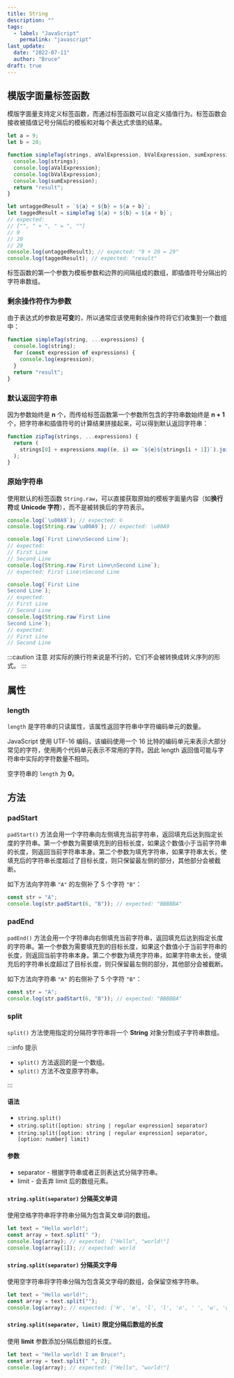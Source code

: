 ```yaml
---
title: String
description: ""
tags:
  - label: "JavaScript"
    permalink: "javascript"
last_update:
  date: "2022-07-11"
  author: "Bruce"
draft: true
---
```



<!-- TODO - Split contents -->

## 模版字面量标签函数

模版字面量支持定义<TH>标签函数</TH>，而通过标签函数可以自定义插值行为。标签函数会接收<TH>被插值记号分隔后的模板</TH>和<TH>对每个表达式求值的结果</TH>。

```javascript {13} title="JavaScript" showLineNumbers
let a = 9;
let b = 20;

function simpleTag(strings, aValExpression, bValExpression, sumExpression) {
  console.log(strings);
  console.log(aValExpression);
  console.log(bValExpression);
  console.log(sumExpression);
  return "result";
}

let untaggedResult = `${a} + ${b} = ${a + b}`;
let taggedResult = simpleTag`${a} + ${b} = ${a + b}`;
// expected:
// ["", " + ", " = ", ""]
// 9
// 20
// 29
console.log(untaggedResult); // expected: "9 + 20 = 29"
console.log(taggedResult); // expected: "result"
```

标签函数的第一个参数为<TH>模板参数</TH>和<TH>边界的间隔</TH>组成的数组，即插值符号分隔出的字符串数组。

### 剩余操作符作为参数

由于表达式的参数是**可变**的，所以通常应该使用<TH>剩余操作符</TH>将它们收集到一个数组中：

```javascript {1} title="JavaScript" showLineNumbers
function simpleTag(string, ...expressions) {
  console.log(string);
  for (const expression of expressions) {
    console.log(expression);
  }
  return "result";
}
```

### 默认返回字符串

因为参数始终是 **n** 个，而传给标签函数第一个参数所包含的字符串数始终是 **n + 1** 个，把字符串和插值符号的计算结果拼接起来，可以得到默认返回字符串：

```javascript title="JavaScript" showLineNumbers
function zipTag(strings, ...expressions) {
  return (
    strings[0] + expressions.map((e, i) => `${e}${strings[i + 1]}`).join("")
  );
}
```

### 原始字符串

使用默认的标签函数 `String.raw`，可以直接获取原始的模板字面量内容（如**换行符**或 **Unicode 字符**），而不是被转换后的字符表示。

```javascript
console.log(`\u00A9`); // expected: ©
console.log(String.raw`\u00A9`); // expected: \u00A9

console.log(`First Line\nSecond Line`);
// expected:
// First Line
// Second Line
console.log(String.raw`First Line\nSecond Line`);
// expected: First Line\nSecond Line

console.log(`First Line
Second Line`);
// expected:
// First Line
// Second Line
console.log(String.raw`First Line
Second Line`);
// expected:
// First Line
// Second Line
```

:::caution 注意
对实际的换行符来说是不行的，它们不会被转换成转义序列的形式。
:::

## 属性

### length

`length` 是字符串的<TH>只读属性</TH>，该属性返回字符串中<TH>字符编码单元的数量</TH>。

JavaScript 使用 UTF-16 编码，该编码使用一个 16 比特的编码单元来表示大部分常见的字符，使用两个代码单元表示不常用的字符。因此 length 返回值可能与字符串中实际的字符数量不相同。

空字符串的 `length` 为 **0**。

## 方法

### padStart

`padStart()` 方法会用一个字符串向<TH>左侧</TH>填充当前字符串，返回填充后达到指定长度的字符串。第一个参数为需要填充到的目标长度，如果这个数值小于当前字符串的长度，则返回当前字符串本身。第二个参数为填充字符串，如果字符串太长，使填充后的字符串长度超过了目标长度，则只保留最左侧的部分，其他部分会被截断。

如下方法向字符串 `"A"` 的左侧补了 5 个字符 `"B"`：

```javascript title="JavaScript"
const str = "A";
console.log(str.padStart(6, "B")); // expected: "BBBBBA"
```

### padEnd

`padEnd()` 方法会用一个字符串向<TH>右侧</TH>填充当前字符串，返回填充后达到指定长度的字符串。第一个参数为需要填充到的目标长度，如果这个数值小于当前字符串的长度，则返回当前字符串本身。第二个参数为填充字符串，如果字符串太长，使填充后的字符串长度超过了目标长度，则只保留最左侧的部分，其他部分会被截断。

如下方法向字符串 `"A"` 的右侧补了 5 个字符 `"B"`：

```javascript title="JavaScript"
const str = "A";
console.log(str.padStart(6, "B")); // expected: "BBBBBA"
```

### split

`split()` 方法使用指定的分隔符字符串将一个 **String** 对象分割成子字符串数组。

:::info 提示

- `split()` 方法返回的是一个<TH>数组</TH>。
- `split()` 方法<TH>不改变原字符串</TH>。

:::

#### 语法

- `string.split()`
- `string.split([option: string | regular expression] separator)`
- `string.split([option: string | regular expression] separator, [option: number] limit)`

#### 参数

- separator - 根据字符串或者正则表达式分隔字符串。
- limit - 会丢弃 limit 后的数组元素。

#### `string.split(separator)` 分隔英文单词

使用<TH>空格字符串</TH>将字符串分隔为包含英文单词的数组。

```javascript
let text = "Hello world!";
const array = text.split(" ");
console.log(array); // expected: ["Hello", "world!"]
console.log(array[1]); // expected: world
```

#### `string.split(separator)` 分隔英文字母

使用<TH>空字符串</TH>将字符串分隔为包含英文字母的数组，会保留空格字符串。

```javascript
let text = "Hello world!";
const array = text.split("");
console.log(array); // expected: ['H', 'e', 'l', 'l', 'o', ' ', 'w', 'o', 'r', 'l', 'd', '!']
```

#### `string.split(separator, limit)` 限定分隔后数组的长度

使用 **limit** 参数添加分隔后数组的长度。

```javascript
let text = "Hello world! I am Bruce!";
const array = text.split(" ", 2);
console.log(array); // expected: ["Hello", "world!"]
```

